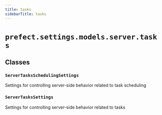 ```yaml
---
title: tasks
sidebarTitle: tasks
---
```


# `prefect.settings.models.server.tasks`

## Classes

### `ServerTasksSchedulingSettings`


Settings for controlling server-side behavior related to task scheduling


### `ServerTasksSettings`


Settings for controlling server-side behavior related to tasks

